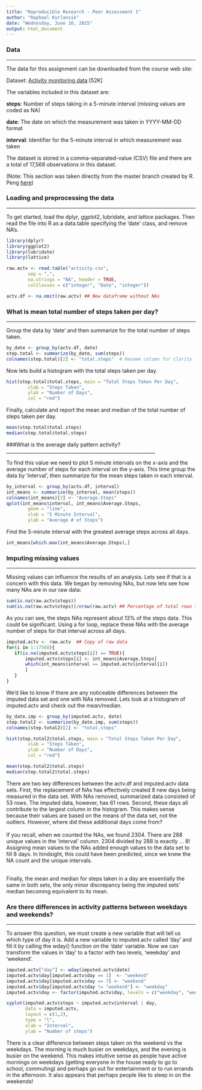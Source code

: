 ```yaml
---
title: "Reproducible Research - Peer Assessment 1"
author: "Raphael Kurlansik"
date: "Wednesday, June 10, 2015"
output: html_document
---
```


### Data
___________________________________________________________________________

The data for this assignment can be downloaded from the course web site:

Dataset: [Activity monitoring data](https://d396qusza40orc.cloudfront.net/repdata%2Fdata%2Factivity.zip) [52K]

The variables included in this dataset are:

**steps**: Number of steps taking in a 5-minute interval (missing values are coded as NA)

**date**: The date on which the measurement was taken in YYYY-MM-DD format

**interval**: Identifier for the 5-minute interval in which measurement was taken

The dataset is stored in a comma-separated-value (CSV) file and there are a total of 17,568 observations in this dataset.

(Note:  This section was taken directly from the master branch created by R. Peng [here](https://github.com/rdpeng/RepData_PeerAssessment1))


### Loading and preprocessing the data   
_____________________________________________________________________________  
To get started, load the dplyr, ggplot2, lubridate, and lattice packages. Then read the file into R as a data.table specifying the 'date' class, and remove NA's. 


```r
library(dplyr)
library(ggplot2)
library(lubridate)
library(lattice)
```

```r
raw.actv <- read.table("activity.csv", 
        sep = ",",
        na.strings = "NA", header = TRUE,
        colClasses = c("integer", "Date", "integer"))

actv.df <- na.omit(raw.actv) ## New dataframe without NAs
```


### What is mean total number of steps taken per day?
_________________________________________________________________

Group the data by 'date' and then summarize for the total number of steps taken.

```r
by_date <- group_by(actv.df, date)
step.total <- summarize(by_date, sum(steps))
colnames(step.total)[2] <- "total.steps"  # Rename column for clarity

```

Now lets build a histogram with the total steps taken per day. 

```r
hist(step.total$total.steps, main = "Total Steps Taken Per Day", 
        xlab = "Steps Taken", 
        ylab = "Number of Days", 
        col = "red")
```

Finally, calculate and report the mean and median of the total number of steps taken per day.
```r
mean(step.total$total.steps)
median(step.total$total.steps)
```
###What is the average daily pattern activity?
______________________________________________________________

To find this value we need to plot 5 minute intervals on the x-axis and the average number of steps for each interval on the y-axis.  This time group the data by 'interval', then summarize for the mean steps taken in each interval.

```r
by_interval <- group_by(actv.df, interval)
int_means <- summarize(by_interval, mean(steps))
colnames(int_means)[2] <- "Average.Steps"
qplot(int_means$interval, int_means$Average.Steps, 
        geom = "line",
        xlab = "5 Minute Interval", 
        ylab = "Average # of Steps")

```

Find the 5-minute interval with the greatest average steps across all days.
```r
int_means[which.max(int_means$Average.Steps),]
```

### Imputing missing values
__________________________________________________________________________________________

Missing values can influence the results of an analysis.  Lets see if that is a concern with this data.  We began by removing NAs, but now lets see how many NAs are in our raw data:

```r
sum(is.na(raw.actv$steps))
sum(is.na(raw.actv$steps))/nrow(raw.actv) ## Percentage of total rows that are NA

```

As you can see, the steps NAs represent about 13% of the steps data.  This could be significant.  Using a for loop, replace these NAs with the average number of steps for that interval across all days. 

```r
imputed.actv <- raw.actv  ## Copy of raw data 
for(i in 1:17568){
   if(is.na(imputed.actv$steps[i]) == TRUE){  
       imputed.actv$steps[i] <- int_means$Average.Steps[
       which(int_means$interval == imputed.actv$interval[i])
       ]
   }
}
```

We'd like to know if there are any noticeable differences between the imputed data set and one with NAs removed.  Lets look at a histogram of imputed.actv and check out the mean/median.

```r
by_date.imp <- group_by(imputed.actv, date)
step.total2 <- summarize(by_date.imp, sum(steps))
colnames(step.total2)[2] <- "total.steps"

hist(step.total2$total.steps, main = "Total Steps Taken Per Day", 
        xlab = "Steps Taken", 
        ylab = "Number of Days", 
        col = "red")

mean(step.total2$total.steps)
median(step.total2$total.steps)
```

There are two key differences between the actv.df and imputed.actv data sets.  First, the replacement of NAs has effectively created 8 new days being measured in the data set.  With NAs removed, summarized data consisted of 53 rows.  The imputed data, however, has 61 rows.    Second, these days all contribute to the largest column in the histogram. This makes sense because their values are based on the means of the data set, not the outliers.  However, where did these additional days come from?  
<br>
If you recall, when we counted the NAs, we found 2304.  There are 288 unique values in the 'interval' column.  2304 divided by 288 is exactly ... 8!  Assigning mean values to the NAs added enough values to the data set to fill 8 days.  In hindsight, this could have been predicted, since we knew the NA count and the unique intervals.

<br>
Finally, the mean and median for steps taken in a day are essentially the same in both sets, the only minor discrepancy being the imputed sets' median becoming equivalent to its mean.

### Are there differences in activity patterns between weekdays and weekends?
_______________________________________________________________________________________________
To answer this question, we must create a new variable that will tell us which type of day it is.  Add a new variable to imputed.actv called 'day' and fill it by calling the wday() function on the 'date' variable.  Now we can transform the values in 'day' to a factor with two levels, 'weekday' and 'weekend'.

```r
imputed.actv["day"] <- wday(imputed.actv$date)
imputed.actv$day[imputed.actv$day == 1]  <- "weekend"
imputed.actv$day[imputed.actv$day == 7] <- "weekend"
imputed.actv$day[imputed.actv$day != "weekend"] <- "weekday"
imputed.actv$day <- factor(imputed.actv$day, levels = c("weekday", "weekend"))

xyplot(imputed.actv$steps ~ imputed.actv$interval | day, 
       data = imputed.actv, 
       layout = c(1,2), 
       type = "l", 
       xlab = "Interval", 
       ylab = "Number of steps")
```

There is a clear difference between steps taken on the weekend vs the weekdays.  The morning is much busier on weekdays, and the evening is busier on the weekend.  This makes intuitive sense as people have active mornings on weekdays (getting everyone in the house ready to go to school, commuting) and perhaps go out for entertainment or to run errands in the afternoon.  It also appears that perhaps people like to sleep in on the weekends!
<br><br><br><br>
